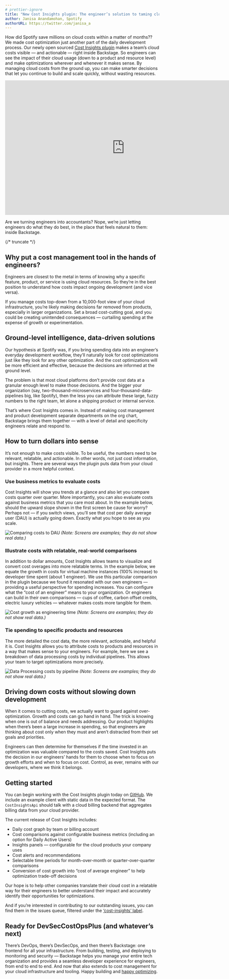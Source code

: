 ```yaml
---
# prettier-ignore
title: "New Cost Insights plugin: The engineer’s solution to taming cloud costs"
author: Janisa Anandamohan, Spotify
authorURL: https://twitter.com/janisa_a
---
```


How did Spotify save millions on cloud costs within a matter of months?? We made cost optimization just another part of the daily development process. Our newly open sourced [Cost Insights plugin](https://github.com/backstage/backstage/tree/master/plugins/cost-insights) makes a team’s cloud costs visible — and actionable — right inside Backstage. So engineers can see the impact of their cloud usage (down to a product and resource level) and make optimizations wherever and whenever it makes sense. By managing cloud costs from the ground up, you can make smarter decisions that let you continue to build and scale quickly, without wasting resources.

<iframe width="780" height="440" src="https://www.youtube.com/embed/YLAd5hdXR_Q" frameBorder="0" allow="accelerometer; autoplay; encrypted-media; gyroscope; picture-in-picture" allowFullScreen></iframe>

Are we turning engineers into accountants? Nope, we’re just letting engineers do what they do best, in the place that feels natural to them: inside Backstage.


{/* truncate */}

## Why put a cost management tool in the hands of engineers?

Engineers are closest to the metal in terms of knowing why a specific feature, product, or service is using cloud resources. So they’re in the best position to understand how costs impact ongoing development (and vice versa).

If you manage costs top-down from a 10,000-foot view of your cloud infrastructure, you’re likely making decisions far removed from products, especially in larger organizations. Set a broad cost-cutting goal, and you could be creating unintended consequences — curtailing spending at the expense of growth or experimentation.

## Ground-level intelligence, data-driven solutions

Our hypothesis at Spotify was, if you bring spending data into an engineer’s everyday development workflow, they’ll naturally look for cost optimizations just like they look for any other optimization. And the cost optimizations will be more efficient and effective, because the decisions are informed at the ground level.

The problem is that most cloud platforms don’t provide cost data at a granular enough level to make those decisions. And the bigger your organization (say, two-thousand-microservices and four-thousand-data-pipelines big, like Spotify), then the less you can attribute these large, fuzzy numbers to the right team, let alone a shipping product or internal service.

That’s where Cost Insights comes in. Instead of making cost management and product development separate departments on the org chart, Backstage brings them together — with a level of detail and specificity engineers relate and respond to.

## How to turn dollars into sense

It’s not enough to make costs visible. To be useful, the numbers need to be relevant, relatable, and actionable. In other words, not just cost information, but insights. There are several ways the plugin puts data from your cloud provider in a more helpful context.

### Use business metrics to evaluate costs

Cost Insights will show you trends at a glance and also let you compare costs quarter over quarter. More importantly, you can also evaluate costs against business metrics that you care most about. In the example below, should the upward slope shown in the first screen be cause for worry? Perhaps not — if you switch views, you’ll see that cost per daily average user (DAU) is actually going down. Exactly what you hope to see as you scale.

![Comparing costs to DAU](assets/20-10-22/cost-insights-1-dau.gif)
_(Note: Screens are examples; they do not show real data.)_

### Illustrate costs with relatable, real-world comparisons

In addition to dollar amounts, Cost Insights allows teams to visualize and convert cost overages into more relatable terms. In the example below, we equate the growth in costs for virtual machine instances (100% increase) to developer time spent (about 1 engineer). We use this particular comparison in the plugin because we found it resonated with our own engineers — providing a useful perspective for spending increases. You can configure what the “cost of an engineer” means to your organization. Or engineers can build in their own comparisons — cups of coffee, carbon offset credits, electric luxury vehicles — whatever makes costs more tangible for them.

![Cost growth as engineering time](assets/20-10-22/cost-insights-2-engineer.png)
_(Note: Screens are examples; they do not show real data.)_

### Tie spending to specific products and resources

The more detailed the cost data, the more relevant, actionable, and helpful it is. Cost Insights allows you to attribute costs to products and resources in a way that makes sense to your engineers. For example, here we see a breakdown of data processing costs by individual pipelines. This allows your team to target optimizations more precisely.

![Data Processing costs by pipeline](assets/20-10-22/cost-insights-3-data.png)
_(Note: Screens are examples; they do not show real data.)_

## Driving down costs without slowing down development

When it comes to cutting costs, we actually want to guard against over-optimization. Growth and costs can go hand in hand. The trick is knowing when one is out of balance and needs addressing. Our product highlights when there’s been a large increase in spending, so that engineers are thinking about cost only when they must and aren’t distracted from their set goals and priorities.

Engineers can then determine for themselves if the time invested in an optimization was valuable compared to the costs saved. Cost Insights puts the decision in our engineers’ hands for them to choose when to focus on growth efforts and when to focus on cost. Control, as ever, remains with our developers, where we think it belongs.

## Getting started

You can begin working with the Cost Insights plugin today on [GitHub](https://github.com/backstage/backstage/tree/master/plugins/cost-insights). We include an example client with static data in the expected format. The `CostInsightsApi` should talk with a cloud billing backend that aggregates billing data from your cloud provider.

The current release of Cost Insights includes:

- Daily cost graph by team or billing account
- Cost comparisons against configurable business metrics (including an option for Daily Active Users)
- Insights panels — configurable for the cloud products your company uses
- Cost alerts and recommendations
- Selectable time periods for month-over-month or quarter-over-quarter comparisons
- Conversion of cost growth into “cost of average engineer” to help optimization trade-off decisions

Our hope is to help other companies translate their cloud cost in a relatable way for their engineers to better understand their impact and accurately identify their opportunities for optimizations.

And if you’re interested in contributing to our outstanding issues, you can find them in the issues queue, filtered under the [‘cost-insights’ label](https://github.com/backstage/backstage/labels/cost-insights).

## Ready for DevSecCostOpsPlus (and whatever’s next)

There’s DevOps, there’s DevSecOps, and then there’s Backstage: one frontend for all your infrastructure. From building, testing, and deploying to monitoring and security — Backstage helps you manage your entire tech organization and provides a seamless developer experience for engineers, from end to end to end. And now that also extends to cost management for your cloud infrastructure and tooling. Happy building and [happy optimizing](https://github.com/backstage/backstage/tree/master/plugins/cost-insights).

